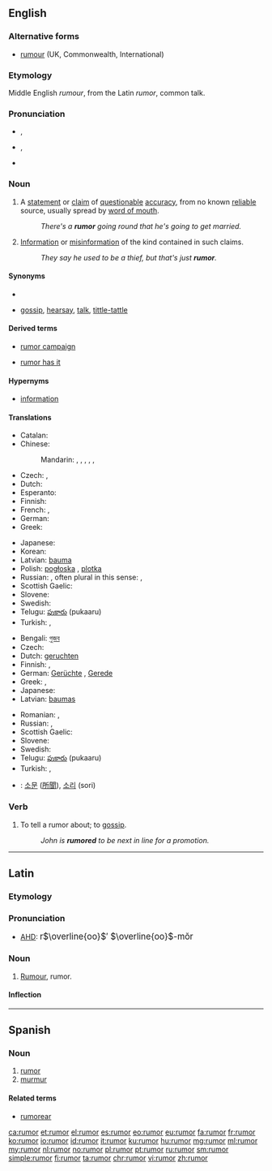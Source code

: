 ==English==

===Alternative forms===
* [[rumour]] (UK, Commonwealth, International)

===Etymology===
Middle English ''rumour'', from the Latin ''rumor'', common talk.

===Pronunciation===
* {{a|UK}} {{IPA|/ˈɹuːmə(ɹ)/}}, {{X-SAMPA|/"r\u:m@/}}
* {{a|US}} {{IPA|/ˈɹumɚ/}}, {{X-SAMPA|/"r\um@`/}}
* {{rhymes|uːmə(r)}}

===Noun===
{{en-noun|rumors|-}}

# {{context|countable|lang=en}} A [[statement]] or [[claim]] of [[questionable]] [[accuracy]], from no known [[reliable]] source, usually spread by [[word of mouth]].
#: ''There's a '''rumor''' going round that he's going to get married.''
# {{context|uncountable|lang=en}} [[information|Information]] or [[misinformation]] of the kind contained in such claims.
#: ''They say he used to be a thief, but that's just '''rumor'''.''

====Synonyms====
* {{sense|piece of information}}
* {{sense|information}} [[gossip]], [[hearsay]], [[talk]], [[tittle-tattle]]

====Derived terms====
{{rel-top|Terms derived from ''rumor'' (noun)}}
* [[rumor campaign]]
{{rel-mid}}
* [[rumor has it]]
{{rel-bottom}}

====Hypernyms====
* [[information]]

====Translations====
{{trans-top|statement or claim from no known reliable source}}
* Catalan: {{t+|ca|rumor|m}}
* Chinese:
*: Mandarin: {{t|cmn|謠言|sc=Hani}}, {{t|cmn|谣言|tr=yáoyán|sc=Hani}}, {{t|cmn|傳聞|sc=Hani}}, {{t|cmn|传闻|tr=chuánwén|sc=Hani}}, {{t|cmn|傳言|sc=Hani}}, {{t|cmn|传言|tr=chuányán|sc=Hani}}
* Czech: {{t-|cs|zvěst|f}}, {{t-|cs|drby}}
* Dutch: {{t+|nl|gerucht|n}}
* Esperanto: {{t-|eo|onidiro}}
* Finnish: {{t+|fi|huhu}}
* French: {{t+|fr|rumeur|f}}, {{t+|fr|bruit|m}}
* German: {{t+|de|Gerücht|n}}
* Greek: {{t+|el|φήμη|f|tr=fími}}
{{trans-mid}}
* Japanese: {{t+|ja|噂|tr=[[うわさ]], uwasa}}
* Korean: {{t+|ko|소문|tr=somun|sc=Kore}}
* Latvian: [[bauma]] {{f}}
* Polish: [[pogłoska]] {{f}}, [[plotka]] {{f}}
* Russian: {{t+|ru|слух|m|sc=Cyrl|tr=slux}}, often plural in this sense: {{t+|ru|слух|alt=слухи|m-p|tr=slúxi}}, {{t+|ru|молва|f|tr=molvá|sc=Cyrl}}
* Scottish Gaelic: {{t-|gd|fathann|m}}
* Slovene: {{t-|sl|govorica|f}}
* Swedish: {{t+|sv|rykte|n}}
* Telugu: [[పుకారు]] (pukaaru)
* Turkish: {{t+|tr|söylenti}}, {{t+|tr|rivayet}}
{{trans-bottom}}

{{trans-top|uncountable: information}}
* Bengali: [[গুজব]]
* Czech: {{t-|cs|drby}}
* Dutch: [[geruchten]] {{p}}
* Finnish: {{t+|fi|huhu}}, {{t+|fi|kuulopuhe}}
* German: [[Gerücht]]e {{n-p}}, [[Gerede]] {{n}}
* Greek: {{t-|el|φήμες|f|tr=fímes}} {{p}}, {{t+|el|διαδόσεις|f|tr=diadóseis}} {{p}}
* Japanese: {{t+|ja|噂|tr=[[うわさ]], uwasa}}
* Latvian: [[baumas]] {{f-p}}
{{trans-mid}}
* Romanian: {{t+|ro|zvon|n}}, {{t-|ro|zvonuri|n-p}}
* Russian: {{t-|ru|слухи|m-p|tr=slúxi}}, {{t+|ru|молва|f|sc=Cyrl|tr=molvá}}
* Scottish Gaelic: {{t-|gd|fathann|m}}
* Slovene: {{t-|sl|govorica|f}}
* Swedish: {{t+|sv|rykte|n}}
* Telugu: [[పుకారు]] (pukaaru)
* Turkish: {{t+|tr|söylenti}}, {{t+|tr|rivayet}}
{{trans-bottom}}
{{checktrans-top}}
* {{ttbc|ko}}: [[소문]] ([[所聞]]), [[소리]] (sori)
{{trans-bottom}}

===Verb===
{{en-verb}}

# {{context|transitive|usually|used in the [[passive voice]]|lang=en}} To tell a rumor about; to [[gossip]].
#: ''John is '''rumored''' to be next in line for a promotion.''

----

==Latin==

===Etymology===

{{etyl|ine-pro|la}} {{term/t|ine-pro|*rAwə-||to shout, to roar}}

===Pronunciation===
* [[AHD]]: <big> r<math>\overline{oo}</math>′ <math>\overline{oo}</math>-mŏr </big>

===Noun===
{{la-noun|rūmor|rumoris|rūmōris|m|third}}

# [[#English|Rumour]], rumor.

====Inflection====
{{la-decl-3rd|rūmor|rūmōr}}

----

==Spanish==

===Noun===
{{es-noun|m|es}}

# [[#English|rumor]]
# [[murmur]]

====Related terms====
* [[rumorear]]

[[ca:rumor]]
[[et:rumor]]
[[el:rumor]]
[[es:rumor]]
[[eo:rumor]]
[[eu:rumor]]
[[fa:rumor]]
[[fr:rumor]]
[[ko:rumor]]
[[io:rumor]]
[[id:rumor]]
[[it:rumor]]
[[ku:rumor]]
[[hu:rumor]]
[[mg:rumor]]
[[ml:rumor]]
[[my:rumor]]
[[nl:rumor]]
[[no:rumor]]
[[pl:rumor]]
[[pt:rumor]]
[[ru:rumor]]
[[sm:rumor]]
[[simple:rumor]]
[[fi:rumor]]
[[ta:rumor]]
[[chr:rumor]]
[[vi:rumor]]
[[zh:rumor]]